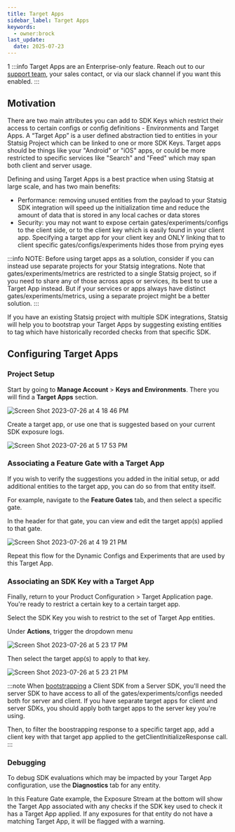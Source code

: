 ```yaml
---
title: Target Apps
sidebar_label: Target Apps
keywords:
  - owner:brock
last_update:
  date: 2025-07-23
---
```

1
:::info
Target Apps are an Enterprise-only feature. Reach out to our [support team](mailto:support@statsig.com), your sales contact, or via our slack channel if you want this enabled.
:::

## Motivation

There are two main attributes you can add to SDK Keys which restrict their access to certain configs or config definitions - Environments and Target Apps.  A “Target App” is a user defined abstraction tied to entities in your Statsig Project which can be linked to one or more SDK Keys.
Target apps should be things like your "Android" or "iOS" apps, or could be more restricted to specific services like "Search" and "Feed" which may span both client and server usage.

Defining and using Target Apps is a best practice when using Statsig at large scale, and has two main benefits:
- Performance: removing unused entities from the payload to your Statsig SDK integration will speed up the initialization time and reduce the amount of data that is stored in any local caches or data stores
- Security: you may not want to expose certain gates/experiments/configs to the client side, or to the client key which is easily found in your client app. Specifying a target app for your client key and ONLY linking that to client specific gates/configs/experiments hides those from prying eyes

:::info
NOTE: Before using target apps as a solution, consider if you can instead use separate projects for your Statsig integrations.  Note that gates/experiments/metrics are restricted to a single Statsig project, so if you need to share any of those across apps or services, its best to use a Target App instead. But if your services or apps always have distinct gates/experiments/metrics, using a separate project might be a better solution.
:::

If you have an existing Statsig project with multiple SDK integrations, Statsig will help you to bootstrap your Target Apps by suggesting existing entities to tag which have historically recorded checks from that specific SDK.


## Configuring Target Apps

### Project Setup

Start by going to **Manage Account** > **Keys and Environments**.  There you will find a **Target Apps** section.

![Screen Shot 2023-07-26 at 4 18 46 PM](https://github.com/statsig-io/js-client/assets/74584483/6a2d9fa5-b3f9-4fd3-91e5-3487ebd02618)

Create a target app, or use one that is suggested based on your current SDK exposure logs.

![Screen Shot 2023-07-26 at 5 17 53 PM](https://github.com/statsig-io/docs/assets/74584483/719a399d-66f2-48a5-bf42-20f383758c7f)

### Associating a Feature Gate with a Target App

If you wish to verify the suggestions you added in the initial setup, or add additional entities to the target app, you can do so from that entity itself.

For example, navigate to the **Feature Gates** tab, and then select a specific gate.

In the header for that gate, you can view and edit the target app(s) applied to that gate.

![Screen Shot 2023-07-26 at 4 19 21 PM](https://github.com/statsig-io/docs/assets/74584483/9ef90688-7aff-41b6-b495-f64e692774be)

Repeat this flow for the Dynamic Configs and Experiments that are used by this Target App.

### Associating an SDK Key with a Target App

Finally, return to your Product Configuration > Target Application page. You're ready to restrict a certain key to a certain target app.

Select the SDK Key you wish to restrict to the set of Target App entities.

Under **Actions**, trigger the dropdown menu

![Screen Shot 2023-07-26 at 5 23 17 PM](https://github.com/statsig-io/docs/assets/74584483/9e44aa27-4034-45c9-a5fb-94d613c7d2ab)

Then select the target app(s) to apply to that key.

![Screen Shot 2023-07-26 at 5 23 21 PM](https://github.com/statsig-io/docs/assets/74584483/e9559312-71af-4d70-85b4-a618e76c0008)

:::note
When [bootstrapping](/client/concepts/initialize#2-bootstrap-initialization) a Client SDK from a Server SDK, you'll need the server SDK to have access to all of the gates/experiments/configs needed both for server and client. If you have separate target apps for client and server SDKs, you should apply both target apps to the server key you're using. 

Then, to filter the boostrapping response to a specific target app, add a client key with that target app applied to the getClientInitializeResponse call.
:::

### Debugging

To debug SDK evaluations which may be impacted by your Target App configuration, use the **Diagnostics** tab for any entity.

In this Feature Gate example, the Exposure Stream at the bottom will show the Target App associated with any checks if the SDK key used to check it has a Target App applied.  If any exposures for that entity do not have a matching Target App, it will be flagged with a warning.
